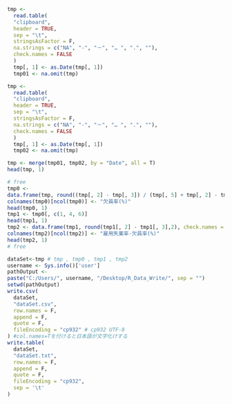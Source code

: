 ```r
tmp <-
  read.table(
  "clipboard",
  header = TRUE,
  sep = "\t",
  stringsAsFactor = F,
  na.strings = c("NA", "-", "－", "… ", ".", ""),
  check.names = FALSE
  )
  tmp[, 1] <- as.Date(tmp[, 1])
  tmp01 <- na.omit(tmp)
```

```r
tmp <-
  read.table(
  "clipboard",
  header = TRUE,
  sep = "\t",
  stringsAsFactor = F,
  na.strings = c("NA", "-", "－", "… ", ".", ""),
  check.names = FALSE
  )
  tmp[, 1] <- as.Date(tmp[, 1])
  tmp02 <- na.omit(tmp)
```

```r
tmp <- merge(tmp01, tmp02, by = "Date", all = T)
head(tmp, 1)
```

```r
# free
tmp0 <-
data.frame(tmp, round((tmp[, 2] - tmp[, 3]) / (tmp[, 5] + tmp[, 2] - tmp[, 3]) * 100, 2), check.names = F)
colnames(tmp0)[ncol(tmp0)] <- "欠員率(%)"
head(tmp0, 1)
tmp1 <- tmp0[, c(1, 4, 6)]
head(tmp1, 1)
tmp2 <- data.frame(tmp1, round(tmp1[, 2] - tmp1[, 3],2), check.names = F)
colnames(tmp2)[ncol(tmp2)] <- "雇用失業率-欠員率(%)"
head(tmp2, 1)
# free
```

```r
dataSet<-tmp # tmp , tmp0 , tmp1 , tmp2
username <- Sys.info()['user']
pathOutput <-
paste("C:/Users/", username, "/Desktop/R_Data_Write/", sep = "")
setwd(pathOutput)
write.csv(
  dataSet,
  "dataSet.csv",
  row.names = F,
  append = F,
  quote = F,
  fileEncoding = "cp932" # cp932 UTF-8
) #col.names=Tを付けると日本語が文字化けする
write.table(
  dataSet,
  "dataSet.txt",
  row.names = F,
  append = F,
  quote = F,
  fileEncoding = "cp932",
  sep = '\t'
)
```